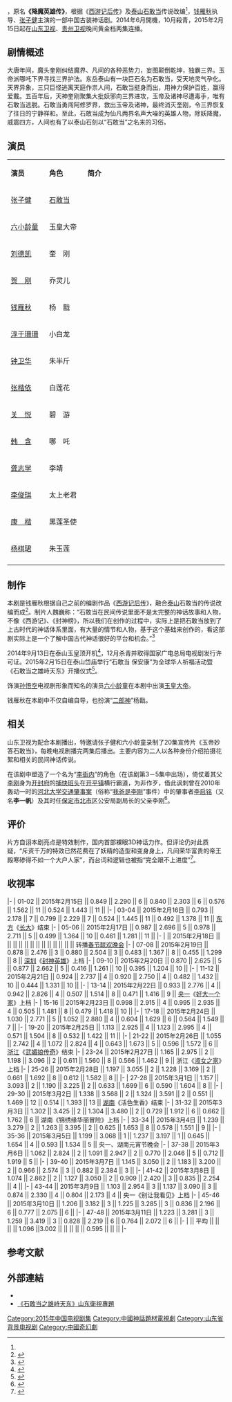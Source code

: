 {{电视节目信息框
| 名稱 = 石敢当之雄峙天东
| 英文名稱 = ''Dare Stone Male Tiandong''
| 別名 =降魔英雄传
| 圖片 = Dare Stone Male Tiandong.jpg
| 圖說 = 
| 分類 = 古装、神话
| 原創 =《[[西游记后传|西游记后传]]》及[[泰山|泰山]][[石敢当|石敢当]]传说
| 編劇 = [[钱雁秋|钱雁秋]]
| 導演 = 钱雁秋、靳德茂
| 演出 = [[张子健|张子健]]、[[六小龄童|六小龄童]]、[[刘德凯|刘德凯]]<br>[[贺刚|贺　刚]]、[[钱雁秋|钱雁秋]]、[[淳于珊珊|淳于珊珊]]
| 配音 = 
| 旁白 = 
| 片頭曲 =
| 片尾曲 =
| 作曲 = 
| 制作年份 = 2014年6月-10月
| 國家 = {{CHN}}
| 語言 = [[普通话|普通话]]
| 季數 = 
| 原集數 = 48集
| 每集列表 =
| 出品人=  闫爱华
| 製片人 = 魏巍、于婉琴
| 執行製片 = 刘杨、郑楠、佘洪
| 制作公司 =山东卫视传媒有限公司<br>[[完美世界影视|完美世界影视]]
| 剪辑      =
| 摄影      = 李冬冰、陈小亮、李京龙
| 拍攝地 = {{CHN}}[[无锡影视基地|无锡影视基地]]<br>泰山地下大裂谷
| 每集長 = 
| 首播国家 = {{CHN}}
| 电视网 =[[山东卫视|山东卫视]]、[[贵州卫视|贵州卫视]]
| 集數 =
| 頻道 =
| 視頻制式 =
| 音頻制式 = 
| 開始 =2015年2月15日
| 結束 =2015年3月11日
| 先於 = 
| 後於 = 
| 相關劇集 = 2000年 《[[西游记后传|西游记后传]]》
| 官方網站 =
}}
{{engname|《石敢当之雄峙天东》|Dare Stone Male Tiandong}}，原名'''《降魔英雄传》'''，根据《[[西游记后传|西游记后传]]》及[[泰山|泰山]][[石敢当|石敢当]]传说改编<ref name="改编"/>，[[钱雁秋|钱雁秋]]执导、[[张子健|张子健]]主演的一部中国古装神话剧。2014年6月開機，10月殺青，2015年2月15日起在[[山东卫视|山东卫视]]、[[贵州卫视|贵州卫视]]晚间黄金档两集连播。

== 剧情概述 ==
大唐年间，魔头奎刚纠结魔界、凡间的各种恶势力，妄图颠倒乾坤，独霸三界。玉帝派哪吒下界寻找三界护法。东岳泰山有一块巨石名为石敢当，受天地灵气孕化。天界异象，三只巨怪逃离天庭作祟人间，石敢当挺身而出，用神力保护百姓，赢得爱戴。五百年后，天神奎刚聚集大批妖邪向三界进攻，玉帝及诸神尽遭毒手，唯有石敢当逃脱。石敢当勇闯阿修罗界，救出玉帝及诸神，最终消灭奎刚，令三界恢复了往日的宁静祥和。至此，石敢当成为仙凡两界名声大噪的英雄人物，除妖降魔，威震四方，人间也有了以泰山石刻以“石敢当”之名来的习俗。

== 演员 ==
{|class="wikitable " width="60%"
|- style="background:cornflowerblue; color:white" align=center
|style="width:15%"|'''演员'''||style="width:15%"|'''角色'''||style="width:55%"|'''简介'''
|-
| [[张子健|张子健]] || [[石敢当|石敢当]] ||
|-
| [[六小龄童|六小龄童]] || 玉皇大帝 ||
|-
| [[刘德凯|刘德凯]] || 奎　刚 ||
|-
| [[贺刚|贺　刚]] || 乔灵儿 ||
|-
| [[钱雁秋|钱雁秋]] || 杨　戬 || 
|-
| [[淳于珊珊|淳于珊珊]] || 小白龙 ||
|-
| [[钟卫华|钟卫华]] || 朱半斤 ||
|-
| [[张楷依|张楷依]] || 白莲花 ||
|-
| [[关悦|关　悦]] || 碧　游 ||
|-
| [[韩含|韩　含]] || 哪　吒 ||
|-
| [[龚志学|龚志学]] || 李靖 ||
|-
| [[李俊琪|李俊琪]] || 太上老君 ||
|-
| [[康楷|康　楷]] || 黑莲圣使 ||
|-
| [[杨棋珺|杨棋珺]] || 朱玉莲 ||
|-
|}

== 制作 ==
本剧是钱雁秋根据自己之前的编剧作品《[[西游记后传|西游记后传]]》，融合[[泰山|泰山]]石敢当的传说改编而成<ref name="改编">{{cite news|url=http://yule.sohu.com/20150210/n408897641.shtml|title=山东卫视《石敢当》将播 众星云集谱神话巨制|date=2015-02-10|publisher=搜狐|accessdate=2015-02-21|archive-date=2015-02-21|archive-url=https://web.archive.org/web/20150221171611/http://yule.sohu.com/20150210/n408897641.shtml|dead-url=no}}</ref>。制片人魏巍称：“石敢当在民间传说里面不是太完整的神话故事和人物，不像《西游记》、《封神榜》，所以我们在创作的过程中，实际上是把石敢当放到了上古时代的神话体系里面，有大量的情节和人物，基于这个基础来创作的，看这部剧实际上是一个了解中国古代神话很好的平台和机会。”<ref>{{cite news|url=http://www.chinadaily.com.cn/hqcj/xfly/2015-02-15/content_13243581.html|title=《石敢当之雄峙天东》开播 打造最强神话巨制|date=2015-02-15|publisher=中国日报网|accessdate=2015-02-21|archive-date=2015-02-21|archive-url=https://web.archive.org/web/20150221183525/http://www.chinadaily.com.cn/hqcj/xfly/2015-02-15/content_13243581.html|dead-url=no}}</ref>

2014年9月13日在泰山玉皇顶开机<ref>{{cite news|url=http://sd.china.com/pinpailm/shipin/11164256/20140915/18784610.html?bsh_bid=494588711|title=古装神话剧《石敢当之雄峙天东》泰山开机|date=2014-09-15|publisher=中华泰山网|accessdate=2015-02-21|archive-url=https://web.archive.org/web/20150221170136/http://sd.china.com/pinpailm/shipin/11164256/20140915/18784610.html?bsh_bid=494588711|archive-date=2015-02-21|dead-url=yes}}</ref>，12月杀青并取得国家广电总局电视剧发行许可证。2015年2月15日在泰山岱庙举行“石敢当 保安康”为全球华人祈福活动暨《石敢当之雄峙天东》开播仪式<ref>{{cite news|url=http://ent.qq.com/a/20150216/045343.htm|title=《石敢当》开播 众“神仙”岱庙雨中为华人祈福|date=2015-02-16|publisher=腾讯|accessdate=2015-02-21|archive-date=2015-02-21|archive-url=https://web.archive.org/web/20150221182932/http://ent.qq.com/a/20150216/045343.htm|dead-url=no}}</ref>。

饰演[[孙悟空|孙悟空]]电视剧形象而知名的演员[[六小龄童|六小龄童]]在本剧中出演[[玉皇大帝|玉皇大帝]]。

钱雁秋在本剧中不仅自编自导，也扮演“[[二郎神|二郎神]]”杨戬。

== 相关 ==
山东卫视为配合本剧播出，特邀请张子健和六小龄童录制了20集宣传片《玉帝妙答石敢当》，每晚电视剧播完两集后播出。主要内容为二人以各种身份介绍拍摄花絮和相关的民间神话传说。

在该剧中塑造了一个名为“[[李衙内|李衙内]]”的角色（在该剧第3－5集中出场），倚仗着其父[[李刚|李刚]]身为[[开封府|开封府]]的[[捕快班头|捕快班头]]在[[开平镇|开平镇]]横行霸道，为非作歹，借此讽刺曾在2010年轰动一时的[[河北大学交通肇事案|河北大学交通肇事案]]（俗称“[[我爸是李刚|我爸是李刚]]”事件）中的肇事者[[李启铭|李启铭]]（又名'''李一帆'''）及其时任[[保定市|保定市]][[北市区|北市区]]公安局副局长的父亲李刚<ref>{{cite web | publisher = 凤凰网 | title = 石敢当之雄峙天东5集6集预告 石敢当玉莲情愫暗生? | url = http://fj.ifeng.com/ent/detail_2015_02/17/3574612_0.shtml | date = 2015年2月17日 | accessdate = 2015年2月17日 | deadurl = yes | archiveurl = https://web.archive.org/web/20150402140902/http://fj.ifeng.com/ent/detail_2015_02/17/3574612_0.shtml | archivedate = 2015年4月2日 }}</ref>。

== 评价 ==
片方自诩本剧亮点是特效制作，国内首部裸眼3D神话力作。但评论仍对此质疑，“斥资千万的特效已然花费在了妖精的造型和变身身上，凡间荣华富贵的帝王殿寒碜得不如一个大户人家”，而台词和逻辑也被指“完全跟不上进度”<ref>{{cite news|url=http://ent.sina.com.cn/r/i/2015-02-27/doc-iavxeafs1353043.shtml|title=《石敢当》成石敢duang 奈何智商跟不上|date=2015-02-27|publisher=新浪|accessdate=2015-02-28|archive-date=2015-04-02|archive-url=https://web.archive.org/web/20150402123030/http://ent.sina.com.cn/r/i/2015-02-27/doc-iavxeafs1353043.shtml|dead-url=no}}</ref>。

== 收视率 ==
{{收视率表格
| 收视地区 = {{CHN}}
| 表格宽度 = 100%
| 标题背景颜色 = #F6E3CE
| 多频道 = yes
| 频道 = 山东卫视
| 频道1 = 贵州卫视
| 首播 = yes
| 多数据来源 = yes
| 数据来源 = CSM34
| 数据来源1 = CSM50
| 表格列数 = 15
| 表格形式 = 3
| 备注 = yes
| 备注宽度 = 25%
}}
|-
| 01-02 || 2015年2月15日 || 0.849 || 2.290 || 6 || 0.840 || 2.303 || 6 || 0.576 || 1.562 || 11 || 0.524 || 1.443 || 11 ||
|-
| 03-04 || 2015年2月16日 || 0.793 || 2.178 || 7 || 0.799 || 2.229 || 7 || 0.524 || 1.445 || 11 || 0.492 || 1.378 || 11 || [[东方卫视|东方]]《[[長大_(電視劇)|长大]]》结束
|-
| 05-06 || 2015年2月17日 || 0.987 || 2.696 || 5 || 0.978 || 2.711 || 5 || 0.499 || 1.364 || 10 || 0.461 || 1.281 || 11 ||
|-
|{{N/A|-}} || 2015年2月18日 || {{N/A|-}} || {{N/A|-}} || {{N/A|-}} || {{N/A|-}} || {{N/A|-}} || {{N/A|-}} || {{N/A|-}} || {{N/A|-}} || {{N/A|-}} || {{N/A|-}} || {{N/A|-}} || {{N/A|-}} || 转播[[2015年中国中央电视台春节联欢晚会|春节联欢晚会]]
|-
| 07-08 || 2015年2月19日 || 0.878 || 2.476 || 3 || 0.880 || 2.504 || 3 || 0.483 || 1.367 || 8 || 0.455 || 1.299 || 8 || [[深圳卫视|深圳]]《[[封神英雄|封神英雄]]》上档
|-
| 09-10 || 2015年2月20日 || 0.870 || 2.625 || 5 || 0.877 || 2.662 || 5 || 0.416 || 1.261 || 10 || 0.395 || 1.204 || 10 ||
|-
| 11-12 || 2015年2月21日 || 0.924 || 2.737 || 4 || 0.920 || 2.750 || 4 || 0.482 || 1.432 || 10 || 0.444 || 1.331 || 10 ||
|-
| 13-14 || 2015年2月22日 || 0.933 || 2.776 || 4 || 0.942 || 2.826 || 4 || 0.507 || 1.514 || 8 || 0.471 || 1.416 || 9 || [[央视一套|央一]]《[[好大一个家|好大一个家]]》上档
|-
| 15-16 || 2015年2月23日 || 0.998 || 2.915 || 4 || 0.995 || 2.935 || 4 || 0.505 || 1.481 || 8 || 0.479 || 1.418 || 10 ||
|-
| 17-18 || 2015年2月24日 || 1.030 || 2.771 || 5 || 1.052 || 2.880 || 4 || 0.604 || 1.629 || 6 || 0.564 || 1.549 || 7 || 
|-
| 19-20 || 2015年2月25日 || 1.113 || 2.925 || 4 || 1.123 || 2.995 || 4 || 0.571 || 1.504 || 8 || 0.532 || 1.422 || 11 ||
|-
| 21-22 || 2015年2月26日 || 1.055 || 2.742 || 4 || 1.072 || 2.824 || 4 || 0.643 || 1.673 || 5 || 0.596 || 1.572 || 6 || [[浙江卫视|浙江]]《[[武媚娘传奇|武媚娘传奇]]》结束
|-
| 23-24 || 2015年2月27日 || 1.165 || 2.975 || 2 || 1.198 || 3.096 || 2 || 0.611 || 1.560 || 8 || 0.566 || 1.462 || 9 || 浙江《[[淑女之家|淑女之家]]》上档
|-
| 25-26 || 2015年2月28日 || 1.197 || 3.055 || 2 || 1.228 || 3.169 || 2 || 0.661 || 1.692 || 8 || 0.612 || 1.582 || 8 ||
|-
| 27-28 || 2015年3月1日 || 1.157 || 3.093 || 2 || 1.190 || 3.225 || 2 || 0.633 || 1.699 || 6 || 0.590 || 1.604 || 8 ||
|-
| 29-30 || 2015年3月2日 || 1.338 || 3.568 || 2 || 1.324 || 3.591 || 2 || 0.551 || 1.469 || 12 || 0.514 || 1.393 || 13 || [[湖南卫视|湖南]]《活色生香》结束
|-
| 31-32 || 2015年3月3日 || 1.302 || 3.425 || 2 || 1.304 || 3.480 || 2 || 0.729 || 1.912 || 6 || 0.662 || 1.762 || 6 || 湖南《锦绣缘华丽冒险》上档
|-
| 33-34 || 2015年3月4日 || 1.239 || 3.279 || 2 || 1.263 || 3.395 || 2 || 0.625 || 1.653 || 8 || 0.578 || 1.551 || 9 ||
|-
| 35-36 || 2015年3月5日 || 1.199 || 3.068 || 1 || 1.237 || 3.197 || 1 || 0.645 || 1.654 || 4 || 0.593 || 1.534 || 5 || 央一、湖南元宵节晚会
|-
| 37-38 || 2015年3月6日 || 1.062 || 2.824 || 2 || 1.091 || 2.947 || 2 || 0.770 || 2.046 || 5 || 0.712 || 1.919 || 5 ||
|-
| 39-40 || 2015年3月7日 || 1.145 || 3.050 || 2 || 1.183 || 3.200 || 2 || 0.966 || 2.574 || 3 || 0.882 || 2.384 || 3 ||
|-
| 41-42 || 2015年3月8日 || 1.074 || 2.862 || 2 || 1.127 || 3.050 || 2 || 0.909 || 2.420 || 3 || 0.835 || 2.254 || 4 ||
|-
| 43-44 || 2015年3月9日 || 1.103 || 2.954 || 3 || 1.137 || 3.090 || 3 || 0.874 || 2.330 || 4 || 0.804 || 2.173 || 4 || 央一《别让我看见》上档
|-
| 45-46 || 2015年3月10日 || 1.206 || 3.182 || 3 || 1.225 || 3.285 || 3 || 0.836 || 2.196 || 6 || 0.777 || 2.075 || 6 ||
|-
| 47-48 || 2015年3月11日 || 1.223 || 3.281 || 3 || 1.259 || 3.419 || 3 || 0.828 || 2.219 || 6 || 0.764 || 2.072 || 6 ||
|-
|  || 平均 ||  ||  ||  || 1.096 ||3.002  ||  || || ||  || 0.595 ||  ||  ||
|-
{{收视率表格/End
| 同时段节目 = 
#* [[央视一套|央视一套]]：《[[好大一个家|好大一个家]]》/《别让我看见》
#* [[央视四套|央视四套]]：《[[历史转折中的邓小平|历史转折中的邓小平]]》
#* [[湖南卫视|湖南卫视]]：《[[活色生香_(电视剧)|活色生香]]》/《[[锦绣缘华丽冒险|锦绣缘华丽冒险]]》
#* [[深圳卫视|深圳卫视]]：《[[封神英雄|封神英雄]]》
#* [[江苏卫视|江苏卫视]]：《[[千金女贼|千金女贼]]》/《[[隋唐英雄_(2015年电视剧)|隋唐英雄5]]》
#* [[浙江卫视|浙江卫视]]：《[[武媚娘传奇|武媚娘传奇]]》/《[[淑女之家|淑女之家]]》
| CSM = yes
| CCTV = yes
| 其他备注 = 
# 资料来源：[http://weibo.com/aaronzjc Kimi_冲]
}}

== 参考文献 ==
{{reflist}}

==外部連結==
*{{Sinaweibo|5511330141|《石敢当之雄峙天东》}}
*[http://www.iqilu.com/html/play/weishi/2015/0212/2309282.shtml 《石敢当之雄峙天东》山东衛視專題] {{Wayback|url=http://www.iqilu.com/html/play/weishi/2015/0212/2309282.shtml |date=20150213082348 }}
{{2015年中國大陸古裝/民初電視劇}}
{{山东卫视电视剧}}
{{2015年中国省级卫视电视剧收视率排名}}
{{DEFAULTSORT:Shi石}}
[[Category:2015年中国电视剧集|Category:2015年中国电视剧集]]
[[Category:中國神話題材電視劇|Category:中國神話題材電視劇]]
[[Category:山东省背景电视剧|Category:山东省背景电视剧]]
[[Category:中國奇幻劇|Category:中國奇幻劇]]